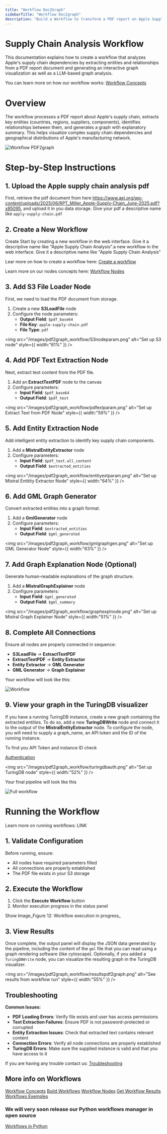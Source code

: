 ```yaml
---
title: "Workflow Doc2Graph"
sidebarTitle: "Workflow Doc2graph"
description: "Build a Workflow to transform a PDF report on Apple Supply Chain into a graph representation in TuringDB"
---
```


# Supply Chain Analysis Workflow

This documentation explains how to create a workflow that analyzes Apple's supply chain dependencies by extracting entities and relationships from a PDF report document and generating an interactive graph visualization as well as a LLM-based graph analysis.

You can learn more on how our workflow works: [Workflow Concepts](/workflows/workflow_concepts)

# Overview

The workflow processes a PDF report about Apple's supply chain, extracts key entities (countries, regions, suppliers, components), identifies relationships between them, and generates a graph with explanatory summary. This helps visualize complex supply chain dependencies and geographical distributions of Apple's manufacturing network.

![Workflow PDF2graph](/images/pdf2graph_workflow/workflow_pdf2graph.png)

# Step-by-Step Instructions

## 1. Upload the Apple supply chain analysis pdf

First, retrieve the pdf document from here https://www.aei.org/wp-content/uploads/2025/06/RPT_Miller_Apple-Supply-Chain_June-2025.pdf?x85095, and upload it in you data storage. Give your pdf a descriptive name like `apply-supply-chain.pdf`

## 2. Create a New Workflow

Create Start by creating a new workflow in the web interface. Give it a descriptive name like "Apple Supply Chain Analysis".a new workflow in the web interface. Give it a descriptive name like "Apple Supply Chain Analysis"

Lear more on how to create a workflow here: [Create a workflow](/workflows/build_workflows)

Learn more on our nodes concepts here: [Workflow Nodes](/workflows/nodes_references)

## 3. Add S3 File Loader Node

First, we need to load the PDF document from storage.

1. Create a new **S3LoadFile** node
2. Configure the node parameters:
   - **Output Field**: `$pdf_base64`
   - **File Key**: `apple-supply-chain.pdf`
   - **File Type**: `pdf`

<img
  src="/images/pdf2graph_workflow/S3nodeparam.png"
  alt="Set up S3 node"
  style={{ width:"61%" }}
/>

## 4. Add PDF Text Extraction Node

Next, extract text content from the PDF file.

1. Add an **ExtractTextPDF** node to the canvas
2. Configure parameters:
   - **Input Field**: `$pdf_base64`
   - **Output Field**: `$pdf_text`

<img
  src="/images/pdf2graph_workflow/pdfextparam.png"
  alt="Set up Extract Text from PDF Node"
  style={{ width:"59%" }}
/>

## 5. Add Entity Extraction Node

Add intelligent entity extraction to identify key supply chain components.

1. Add a **MistralEntityExtractor** node
2. Configure parameters:
   - **Input Field**: `$pdf_text.all_content`
   - **Output Field**: `$extracted_entities`

<img
  src="/images/pdf2graph_workflow/entityextparam.png"
  alt="Set up Mistral Entitity Extractor Node"
  style={{ width:"64%" }}
/>

## 6. Add GML Graph Generator

Convert extracted entities into a graph format.

1. Add a **GmlGenerator** node
2. Configure parameters:
   - **Input Field**: `$extracted_entities`
   - **Output Field**: `$gml_generated`

<img
  src="/images/pdf2graph_workflow/gmlgraphgen.png"
  alt="Set up GML Generator Node"
  style={{ width:"63%" }}
/>

## 7. Add Graph Explanation Node (Optional)

Generate human-readable explanations of the graph structure.

1. Add a **MistralGraphExplainer** node
2. Configure parameters:
   - **Input Field**: `$gml_generated`
   - **Output Field**: `$gml_summary`

<img
  src="/images/pdf2graph_workflow/graphexplnode.png"
  alt="Set up Mistral Graph Explainer Node"
  style={{ width:"51%" }}
/>

## 8. Complete All Connections

Ensure all nodes are properly connected in sequence:

- **S3LoadFile** → **ExtractTextPDF**
- **ExtractTextPDF** → **Entity Extractor**
- **Entity Extractor** → **GML Generator**
- **GML Generator** → **Graph Explainer**

Your workflow will look like this:

![Workflow](/images/pdf2graph_workflow/complconnect.png)

## 9. View your graph in the TuringDB visualizer

If you have a running TuringDB instance, create a new graph containing the extracted entities. To do so, add a new **TuringDBWrite** node and connect it to the output of the **MistralEntityExtractor** node. To configure the node, you will need to supply a graph_name, an API token and the ID of the running instance.

To find you API Token and instance ID check

[Authentication](/security/authentication)

<img
  src="/images/pdf2graph_workflow/turingdbauth.png"
  alt="Set up TuringDB node"
  style={{ width:"52%" }}
/>

Your final pipeline will look like this

![Full workflow](/images/pdf2graph_workflow/finalpdf2graph.png)

# Running the Workflow

Learn more on running workflows: LINK

## 1. Validate Configuration

Before running, ensure:

- All nodes have required parameters filled
- All connections are properly established
- The PDF file exists in your S3 storage

## 2. Execute the Workflow

1. Click the **Execute Workflow** button
2. Monitor execution progress in the status panel

Show Image_Figure 12: Workflow execution in progress_

## 3. View Results

Once complete, the output panel will display the JSON data generated by the pipeline, including the content of the `gml` file that you can read using a graph rendering software (like cytoscape). Optionally, if you added a `TuringDBWrite` node, you can visualize the resulting graph in the TuringDB visualizer.

<img
  src="/images/pdf2graph_workflow/resultspdf2graph.png"
  alt="See results from workflow run"
  style={{ width:"55%" }}
/>

## Troubleshooting

**Common Issues:**

- **PDF Loading Errors**: Verify file exists and user has access permissions
- **Text Extraction Failures**: Ensure PDF is not password-protected or corrupted
- **Entity Extraction Issues**: Check that extracted text contains relevant content
- **Connection Errors**: Verify all node connections are properly established
- **TuringDB Errors**: Make sure the supplied instance is valid and that you have access to it

If you are having any trouble contact us: [Troubleshooting](/troubles/troubles)

## More info on Workflows

[Workflow Concepts](/workflows/workflow_concepts)
[Build Workflows](/workflows/build_workflows)
[Workflow Nodes](/workflows/nodes_references)
[Get Workflow Results](/workflows/get_result)
[Workflows Exemples](/workflows/workflows_exemples)

### We will very soon release our Python workflows manager in open source

[Workflows in Python](/workflows/use_workflows_python)